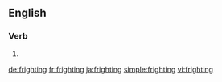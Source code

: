 ==English==

===Verb===
{{head|en|present participle}}

# {{present participle of|fright|lang=en|nocat=1}}

[[de:frighting]]
[[fr:frighting]]
[[ja:frighting]]
[[simple:frighting]]
[[vi:frighting]]